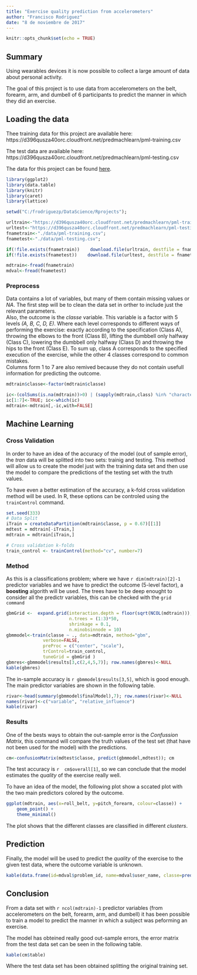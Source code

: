 ---
title: "Exercise quality prediction from accelerometers"
author: "Francisco Rodriguez"
date: "8 de noviembre de 2017"
---

```{r setup, include=FALSE}
knitr::opts_chunk$set(echo = TRUE)
```

## Summary

Using wearables devices it is now possible to collect a large amount of data about personal activity.

The goal of this project is to use data from accelerometers on the belt, forearm, arm, and dumbell of 6 participants to predict the manner in which they did an exercise.


## Loading the data

Thee training data for this project are available here:  
https://d396qusza40orc.cloudfront.net/predmachlearn/pml-training.csv

The test data are available here:  
https://d396qusza40orc.cloudfront.net/predmachlearn/pml-testing.csv


The data for this project can be found [here](http://groupware.les.inf.puc-rio.br/har).

```{r , echo=FALSE, results="hide", message = FALSE }
library(ggplot2)
library(data.table)
library(knitr)
library(caret)
library(lattice)
```

```{r, cache=TRUE}
setwd("C:/frodriguezp/DataScience/Rprojects");

urltrain<-"https://d396qusza40orc.cloudfront.net/predmachlearn/pml-training.csv"
urltest<-"https://d396qusza40orc.cloudfront.net/predmachlearn/pml-testing.csv"
fnametrain<-"./data/pml-training.csv"; 
fnametest<-"./data/pml-testing.csv"; 

if(!file.exists(fnametrain))    download.file(urltrain, destfile = fnametrain);
if(!file.exists(fnametest))    download.file(urltest, destfile = fnametest);

mdtrain<-fread(fnametrain)
mdval<-fread(fnametest)
```

### Preprocess
Data contains a lot of variables, but many of them contain missing values or *NA*. The first step will be to clean the data set in orther to include just the relevant parameters.  
Also, the outcome is the *classe* variable. This variable is a factor with 5 levels *(A, B, C, D, E)*. Where each level corresponds to different ways of performing the exercise: exactly according to the specification (Class A), throwing the elbows to the front (Class B), lifting the dumbbell only halfway (Class C), lowering the dumbbell only halfway (Class D) and throwing the hips to the front (Class E). To sum up, class A corresponds to the specified execution of the exercise, while the other 4 classes correspond to common mistakes.  
Columns form 1 to 7 are also remived because they do not contain usefull information for predicting the outcome.

```{r}
mdtrain$classe<-factor(mdtrain$classe)

ic<-(colSums(is.na(mdtrain))>0) | (sapply(mdtrain,class) %in% "character"); 
ic[1:7]<-TRUE; ic<-which(ic)
mdtrain<-mdtrain[,-ic,with=FALSE]
```

## Machine Learning

### Cross Validation

In order to have an idea of the accuracy of the model (out of sample error), the *tran* data will be splitted into two sets: trainig and testing. This method will allow us to create the model just with the training data set and then use the model to compare the predictions of the testing set with the truth values. 

To have even a better estimation of the accuracy, a k-fold cross validation method will be used. In R, these options can be controled using the `trainControl` command. 

```{r}
set.seed(333)
# Data Split
iTrain = createDataPartition(mdtrain$classe, p = 0.67)[[1]]
mdtest = mdtrain[-iTrain,]
mdtrain = mdtrain[iTrain,]

# Cross validation k-folds
train_control <- trainControl(method="cv", number=7)

```

### Method
As this is a classifications problem; where we have `r dim(mdtrain)[2]-1` predictor variables and we have to predict the outcome (5-level factor), a **boosting** algorith will be used. The trees have to be deep enought to consider all the predictr variables, this can be checked with the `grid command`

```{r, cache=TRUE, message = FALSE}

gbmGrid <-  expand.grid(interaction.depth = floor(sqrt(NCOL(mdtrain))), 
                        n.trees = (1:3)*50, 
                        shrinkage = 0.1,
                        n.minobsinnode = 10)
gbmmodel<-train(classe ~ ., data=mdtrain, method="gbm",
              verbose=FALSE,
              preProc = c("center", "scale"),
              trControl=train_control,
              tuneGrid = gbmGrid )
gbmres<-gbmmodel$results[3,c(2,4,5,7)]; row.names(gbmres)<-NULL
kable(gbmres)
```

The in-sample accuracy is `r gbmmodel$results[3,5]`, which is good enough.  
The main predictor variables are shown in the following table.

```{r, fig.show=FALSE}
rivar<-head(summary(gbmmodel$finalModel),7); row.names(rivar)<-NULL
names(rivar)<-c("variable", "relative_influence")
kable(rivar)
```


### Results
One of the bests ways to obtain the out-sample error is the *Confussion Matrix*, this command will compare the truth values of the test set (that have not been used for the model) with the predictions. 

```{r}
cm<-confusionMatrix(mdtest$classe, predict(gbmmodel,mdtest)); cm
```

The test accuracy is `r  cm$overall[1]`, so we can conclude that the model estimates the *quality* of the exercise really well. 

To have an idea of the model, the following plot show a sccated plot with the two main predictors colored by the outcome.

```{r, fig.height=4}
ggplot(mdtrain, aes(x=roll_belt, y=pitch_forearm, colour=classe)) +
    geom_point() +
    theme_minimal()
```

The plot shows that the different classes are classified in different *clusters*.

## Prediction

Finally, the model will be used to predict the *quality* of the exercise to the given test data, where the outcome variable is unknown.

```{r}
kable(data.frame(id=mdval$problem_id, name=mdval$user_name, classe=predict(gbmmodel,mdval)))
```

## Conclusion

From a data set with `r ncol(mdtrain)-1` predictor variables (from accelerometers on the belt, forearm, arm, and dumbell) it has been possible to train a model to predict the manner in which a subject was peforming an exercise.

The model has obteined really good out-sample errors, the error matrix from the test data set can be seen in the following table.

```{r}
kable(cm$table)
```

Where the test data set has been obtained splitting the original training set. 




